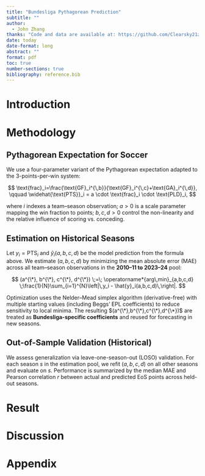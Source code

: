 ```yaml
---
title: "Bundesliga Pythagorean Prediction"
subtitle: ""
author: 
  - John Zhang
thanks: "Code and data are available at: https://github.com/Clearsky21z/Bundesliga_Pythagorean_Prediction"
date: today
date-format: long
abstract: ""
format: pdf
toc: true
number-sections: true
bibliography: reference.bib
---
```


\newpage

# Introduction

# Methodology
## Pythagorean Expectation for Soccer

We use a four-parameter variant of the Pythagorean expectation adapted to the 3-points-per-win system:

$$
\text{frac}_i=\frac{\text{GF}_i^{\,b}}{\text{GF}_i^{\,c}+\text{GA}_i^{\,d}},
\qquad
\widehat{\text{PTS}}_i = a \cdot \text{frac}_i \cdot \text{PLD}_i,
$$

where $i$ indexes a team–season observation; $a>0$ is a scale parameter mapping the win fraction to points; $b,c,d>0$ control the non-linearity and the relative influence of scoring vs. conceding.

## Estimation on Historical Seasons

Let $y_i=\text{PTS}_i$ and $\hat{y}_i(a,b,c,d)$ be the model prediction from the formula above. We estimate $(a,b,c,d)$ by minimizing the mean absolute error (MAE) across all team–season observations in the **2010–11 to 2023–24** pool:

$$
(a^{\*}, b^{\*}, c^{\*}, d^{\*}) \;=\; \operatorname*{arg\,min}_{a,b,c,d}
\;\frac{1}{N}\sum_{i=1}^{N}\left|\,y_i - \hat{y}_i(a,b,c,d)\,\right|.
$$

Optimization uses the Nelder–Mead simplex algorithm (derivative-free) with multiple starting values (including Beggs’ EPL coefficients) to reduce sensitivity to local minima. The resulting $(a^{\*},b^{\*},c^{\*},d^{\*})$ are treated as **Bundesliga-specific coefficients** and reused for forecasting in new seasons.

## Out-of-Sample Validation (Historical)

We assess generalization via leave-one-season-out (LOSO) validation. For each season $s$ in the estimation pool, we refit $(a,b,c,d)$ on all other seasons and evaluate on $s$. Performance is summarized by the median MAE and Pearson correlation $r$ between actual and predicted EoS points across held-out seasons.

# Result

# Discussion

\appendix

# Appendix
